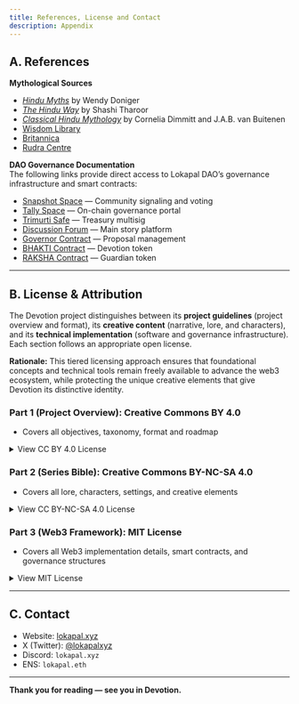 ```yaml
---
title: References, License and Contact
description: Appendix
---
```


## A. References

**Mythological Sources**  
- *[Hindu Myths](https://www.amazon.com/Hindu-Myths-Sourcebook-Translated-Sanskrit/dp/0140449906/ref=sr_1_1?s=books&sr=1-1)* by Wendy Doniger  
- *[The Hindu Way](https://www.amazon.com/Hindu-Way-Shashi-Tharoor/dp/9388292855/ref=sr_1_5?s=books&sr=1-5)* by Shashi Tharoor  
- *[Classical Hindu Mythology](https://www.amazon.com/Classical-Hindu-Mythology-Sanskrit-Puranas/dp/0877221227/ref=sr_1_1?s=books&sr=1-1)* by Cornelia Dimmitt and J.A.B. van Buitenen  
- [Wisdom Library](https://www.wisdomlib.org/concept/lokapala)  
- [Britannica](https://www.britannica.com/topic/lokapala)  
- [Rudra Centre](https://www.rudraksha-ratna.com/articles/lokapala)  

**DAO Governance Documentation**  
The following links provide direct access to Lokapal DAO’s governance infrastructure and smart contracts:

- [Snapshot Space]() — Community signaling and voting  
- [Tally Space]() — On-chain governance portal  
- [Trimurti Safe]() — Treasury multisig  
- [Discussion Forum]() — Main story platform  
- [Governor Contract]() — Proposal management  
- [BHAKTI Contract]() — Devotion token  
- [RAKSHA Contract]() — Guardian token 

---

## B. License & Attribution

The Devotion project distinguishes between its **project guidelines** (project overview and format), its **creative content** (narrative, lore, and characters), and its **technical implementation** (software and governance infrastructure). Each section follows an appropriate open license.

**Rationale:** This tiered licensing approach ensures that foundational concepts and technical tools remain freely available to advance the web3 ecosystem, while protecting the unique creative elements that give Devotion its distinctive identity.

### Part 1 (Project Overview): Creative Commons BY 4.0  
- Covers all objectives, taxonomy, format and roadmap

<details>
<summary>View CC BY 4.0 License</summary>

This work is licensed under a Creative Commons Attribution 4.0 International License.

You are free to:
- **Share** — copy and redistribute the material in any medium or format for any purpose, even commercially.
- **Adapt** — remix, transform, and build upon the material for any purpose, even commercially.

Under the following terms:
- **Attribution** — You must give appropriate credit, provide a link to the license, and indicate if changes were made. You may do so in any reasonable manner, but not in any way that suggests the licensor endorses you or your use.
- **No additional restrictions** — You may not apply legal terms or technological measures that legally restrict others from doing anything the license permits.

Full license text: https://creativecommons.org/licenses/by/4.0/legalcode.en

</details>


### Part 2 (Series Bible): Creative Commons BY-NC-SA 4.0  
- Covers all lore, characters, settings, and creative elements

<details>
<summary>View CC BY-NC-SA 4.0 License</summary>

This work is licensed under a Creative Commons Attribution-NonCommercial-ShareAlike 4.0 International License.

You are free to:
- **Share** — copy and redistribute the material in any medium or format.
- **Adapt** — remix, transform, and build upon the material.

Under the following terms:
- **Attribution** — You must give appropriate credit, provide a link to the license, and indicate if changes were made. You may do so in any reasonable manner, but not in any way that suggests the licensor endorses you or your use.
- **NonCommercial** — You may not use the material for commercial purposes.
- **ShareAlike** — If you remix, transform, or build upon the material, you must distribute your contributions under the same license.

Full license text: https://creativecommons.org/licenses/by-nc-sa/4.0/legalcode.en

</details>


### Part 3 (Web3 Framework): MIT License
- Covers all Web3 implementation details, smart contracts, and governance structures  

<details>
<summary>View MIT License</summary>

Copyright (c) 2025 lokapal.eth  

Permission is hereby granted, free of charge, to any person obtaining a copy of this software and associated documentation files (the "Software"), to deal in the Software without restriction, including without limitation the rights to use, copy, modify, merge, publish, distribute, sublicense, and/or sell copies of the Software, and to permit persons to whom the Software is furnished to do so, subject to the following conditions:  

The above copyright notice and this permission notice shall be included in all copies or substantial portions of the Software.  

THE SOFTWARE IS PROVIDED "AS IS", WITHOUT WARRANTY OF ANY KIND, EXPRESS OR IMPLIED, INCLUDING BUT NOT LIMITED TO THE WARRANTIES OF MERCHANTABILITY, FITNESS FOR A PARTICULAR PURPOSE AND NONINFRINGEMENT. IN NO EVENT SHALL THE AUTHORS OR COPYRIGHT HOLDERS BE LIABLE FOR ANY CLAIM, DAMAGES OR OTHER LIABILITY, WHETHER IN AN ACTION OF CONTRACT, TORT OR OTHERWISE, ARISING FROM, OUT OF OR IN CONNECTION WITH THE SOFTWARE OR THE USE OR OTHER DEALINGS IN THE SOFTWARE.  

</details>

---

## C. Contact

- Website: [lokapal.xyz](https://lokapal.xyz)  
- X (Twitter): [@lokapalxyz](https://x.com/lokapalxyz)  
- Discord: `lokapal.xyz`
- ENS: `lokapal.eth`  

---

**Thank you for reading — see you in Devotion.**
